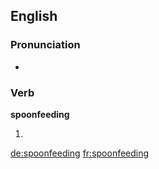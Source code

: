 ==English==

===Pronunciation===
* {{a|UK}} {{IPA|/ˈspuːnfiːdɪŋ/|lang=en}}

===Verb===
'''spoonfeeding'''

# {{present participle of|spoonfeed|lang=en}}

[[de:spoonfeeding]]
[[fr:spoonfeeding]]